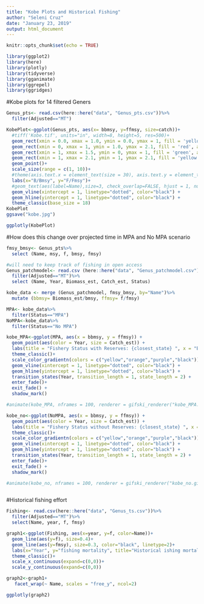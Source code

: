 ```yaml
---
title: "Kobe Plots and Historical Fishing"
author: "Seleni Cruz"
date: "January 23, 2019"
output: html_document
---
```


```r
knitr::opts_chunk$set(echo = TRUE)
```

```r
library(ggplot2)
library(here)
library(plotly)
library(tidyverse)
library(gganimate)
library(ggrepel)
library(ggridges)

```

#Kobe plots for 14 filtered Geners 

```r

Genus_pts<- read.csv(here::here("data", "Genus_pts.csv"))%>%
  filter(Adjusted=="MT")

KobePlot<-ggplot(Genus_pts, aes(x= bbmsy, y=ffmsy, size=catch))+
  #tiff('Kobe.tif', units="in", width=8, height=5, res=500)+
  geom_rect(xmin = 0.0, xmax = 1.0, ymin = 0.0, ymax = 1, fill = 'yellow', alpha = 0.1) +
  geom_rect(xmin = 0, xmax = 1, ymin = 1.0, ymax = 2.1, fill = 'red', alpha = 0.1) +
  geom_rect(xmin = 1, xmax = 1.5, ymin = 0, ymax = 1, fill = 'green', alpha = 0.1) +
  geom_rect(xmin = 1, xmax = 2.1, ymin = 1, ymax = 2.1, fill = 'yellow', alpha = 0.1)+
  geom_point()+
  scale_size(range = c(1, 10))+
  #theme(axis.text.x = element_text(size = 30), axis.text.y = element_text(size = 30))+
  labs(x="B/Bmsy", y="F/Fmsy")+
  #geom_text(aes(label=Name),size=3, check_overlap=FALSE, hjust = 1, nudge_x = 0.05)+
  geom_vline(xintercept = 1, linetype="dotted", color="black") +
  geom_hline(yintercept = 1, linetype="dotted", color="black") +
  theme_classic(base_size = 18)
KobePlot
ggsave("kobe.jpg")

ggplotly(KobePlot)

```

#How does this change over projected time in MPA and No MPA scenario 

```r
fmsy_bmsy<- Genus_pts%>%
  select (Name, msy, f, bmsy, fmsy)

#will need to keep track of fishing in open access 
Genus_patchmodel<- read.csv (here::here("data", "Genus_patchmodel.csv"))%>%
  filter(Adjusted=="MT")%>%
  select (Name, Year, Biomass_est, Catch_est, Status)

kobe_data <- merge (Genus_patchmodel, fmsy_bmsy, by="Name")%>%
  mutate (bbmsy= Biomass_est/bmsy, ffmsy= f/fmsy)

MPA<- kobe_data%>%
  filter(Status=="MPA")
NoMPA<-kobe_data%>%
  filter(Status=="No MPA")

kobe_MPA<-ggplot(MPA, aes(x = bbmsy, y = ffmsy)) +
  geom_point(aes(color = Year, size = Catch_est)) +
  labs(title = "Fishery Status with Reserves: {closest_state} ", x = "B/BMSY", y= "F/FMSY") +
  theme_classic()+
  scale_color_gradientn(colors = c("yellow","orange","purple","black")) +
  geom_vline(xintercept = 1, linetype="dotted", color="black") +
  geom_hline(yintercept = 1, linetype="dotted", color="black") +
  transition_states(Year, transition_length = 1, state_length = 2) +
  enter_fade()+
  exit_fade() +
  shadow_mark()

#animate(kobe_MPA, nframes = 100, renderer = gifski_renderer("kobe_MPA.gif"))

kobe_no<-ggplot(NoMPA, aes(x = bbmsy, y = ffmsy)) +
  geom_point(aes(color = Year, size = Catch_est)) +
  labs(title = "Fishery Status without Reserves: {closest_state} ", x = "B/BMSY", y= "F/FMSY") +
  theme_classic()+
  scale_color_gradientn(colors = c("yellow","orange","purple","black")) +
  geom_vline(xintercept = 1, linetype="dotted", color="black") +
  geom_hline(yintercept = 1, linetype="dotted", color="black") +
  transition_states(Year, transition_length = 1, state_length = 2) +
  enter_fade()+
  exit_fade() +
  shadow_mark()

#animate(kobe_no, nframes = 100, renderer = gifski_renderer("kobe_no.gif"))



```



#Historical fishing effort 
```r
Fishing<- read.csv(here::here("data", "Genus_ts.csv"))%>%
  filter(Adjusted=="MT")%>%
  select(Name, year, f, fmsy)

graph1<-ggplot(Fishing, aes(x=year, y=f, color=Name))+ 
  geom_line(aes(y=f), size=0.4)+
  geom_line(aes(y=fmsy), size=0.3, color="black", linetype=2)+
  labs(x="Year", y="fishing mortality", title="Historical ishing mortality", subtitle= "2000-2015")+
  theme_classic()+
  scale_x_continuous(expand=c(0,0))+
  scale_y_continuous(expand=c(0,0))

graph2<-graph1+
   facet_wrap(~ Name, scales = "free_y", ncol=2)

ggplotly(graph2)
```

